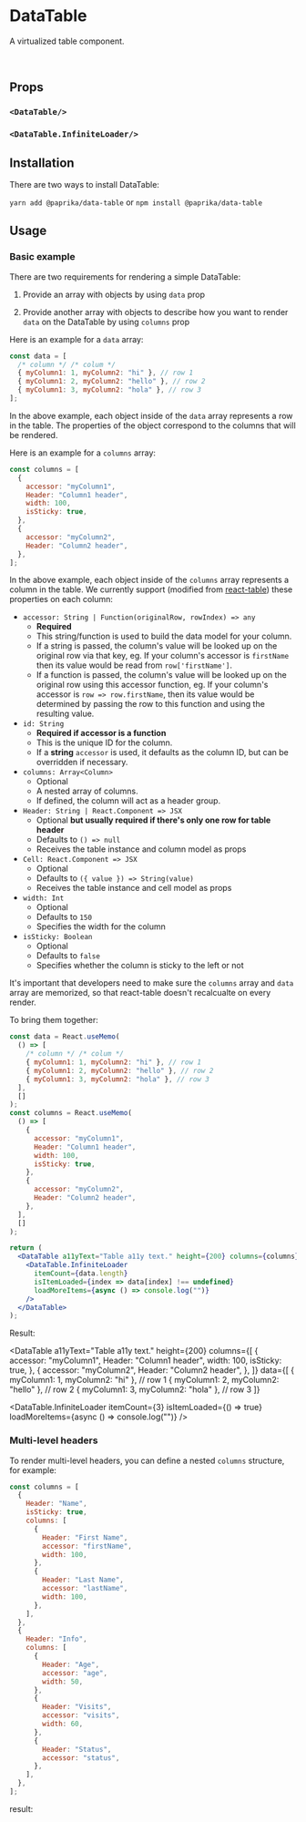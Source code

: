 
# DataTable

A virtualized table component.

<SimpleExample />

<br />

## Props

### `<DataTable/>`

<Props of={DataTable} />

### `<DataTable.InfiniteLoader/>`

<Props of={DataTable.InfiniteLoader} />

## Installation

There are two ways to install DataTable:

`yarn add @paprika/data-table` or `npm install @paprika/data-table`

## Usage

### Basic example

There are two requirements for rendering a simple DataTable:

1. Provide an array with objects by using `data` prop

2. Provide another array with objects to describe how you want to render `data` on the DataTable by using `columns` prop

Here is an example for a `data` array:

```jsx
const data = [
  /* column */ /* colum */
  { myColumn1: 1, myColumn2: "hi" }, // row 1
  { myColumn1: 2, myColumn2: "hello" }, // row 2
  { myColumn1: 3, myColumn2: "hola" }, // row 3
];
```

In the above example, each object inside of the `data` array represents a row in the table. The properties of the object correspond to the columns that will be rendered.

Here is an example for a `columns` array:

```jsx
const columns = [
  {
    accessor: "myColumn1",
    Header: "Column1 header",
    width: 100,
    isSticky: true,
  },
  {
    accessor: "myColumn2",
    Header: "Column2 header",
  },
];
```

In the above example, each object inside of the `columns` array represents a column in the table. We currently support (modified from [react-table](https://react-table.tanstack.com/docs/api/useTable#column-options)) these properties on each column:

- `accessor: String | Function(originalRow, rowIndex) => any`
  - **Required**
  - This string/function is used to build the data model for your column.
  - If a string is passed, the column's value will be looked up on the original row via that key, eg. If your column's accessor is `firstName` then its value would be read from `row['firstName']`.
  - If a function is passed, the column's value will be looked up on the original row using this accessor function, eg. If your column's accessor is `row => row.firstName`, then its value would be determined by passing the row to this function and using the resulting value.
- `id: String`
  - **Required if accessor is a function**
  - This is the unique ID for the column.
  - If a **string** `accessor` is used, it defaults as the column ID, but can be overridden if necessary.
- `columns: Array<Column>`
  - Optional
  - A nested array of columns.
  - If defined, the column will act as a header group.
- `Header: String | React.Component => JSX`
  - Optional **but usually required if there's only one row for table header**
  - Defaults to `() => null`
  - Receives the table instance and column model as props
- `Cell: React.Component => JSX`
  - Optional
  - Defaults to `({ value }) => String(value)`
  - Receives the table instance and cell model as props
- `width: Int`
  - Optional
  - Defaults to `150`
  - Specifies the width for the column
- `isSticky: Boolean`
  - Optional
  - Defaults to `false`
  - Specifies whether the column is sticky to the left or not

<Toast>
  It's important that developers need to make sure the <code>columns</code> array and <code>data</code> array are
  memorized, so that react-table doesn't recalcualte on every render.
</Toast>

To bring them together:

```jsx
const data = React.useMemo(
  () => [
    /* column */ /* colum */
    { myColumn1: 1, myColumn2: "hi" }, // row 1
    { myColumn1: 2, myColumn2: "hello" }, // row 2
    { myColumn1: 3, myColumn2: "hola" }, // row 3
  ],
  []
);
const columns = React.useMemo(
  () => [
    {
      accessor: "myColumn1",
      Header: "Column1 header",
      width: 100,
      isSticky: true,
    },
    {
      accessor: "myColumn2",
      Header: "Column2 header",
    },
  ],
  []
);

return (
  <DataTable a11yText="Table a11y text." height={200} columns={columns} data={data}>
    <DataTable.InfiniteLoader
      itemCount={data.length}
      isItemLoaded={index => data[index] !== undefined}
      loadMoreItems={async () => console.log("")}
    />
  </DataTable>
);
```

Result:

<DataTable
  a11yText="Table a11y text."
  height={200}
  columns={[
    {
      accessor: "myColumn1",
      Header: "Column1 header",
      width: 100,
      isSticky: true,
    },
    {
      accessor: "myColumn2",
      Header: "Column2 header",
    },
  ]}
  data={[
    { myColumn1: 1, myColumn2: "hi" }, // row 1
    { myColumn1: 2, myColumn2: "hello" }, // row 2
    { myColumn1: 3, myColumn2: "hola" }, // row 3
  ]}
>
  <DataTable.InfiniteLoader itemCount={3} isItemLoaded={() => true} loadMoreItems={async () => console.log("")} />
</DataTable>

### Multi-level headers

To render multi-level headers, you can define a nested `columns` structure, for example:

```jsx
const columns = [
  {
    Header: "Name",
    isSticky: true,
    columns: [
      {
        Header: "First Name",
        accessor: "firstName",
        width: 100,
      },
      {
        Header: "Last Name",
        accessor: "lastName",
        width: 100,
      },
    ],
  },
  {
    Header: "Info",
    columns: [
      {
        Header: "Age",
        accessor: "age",
        width: 50,
      },
      {
        Header: "Visits",
        accessor: "visits",
        width: 60,
      },
      {
        Header: "Status",
        accessor: "status",
      },
    ],
  },
];
```

result:

<MultilevelHeaderExample />
